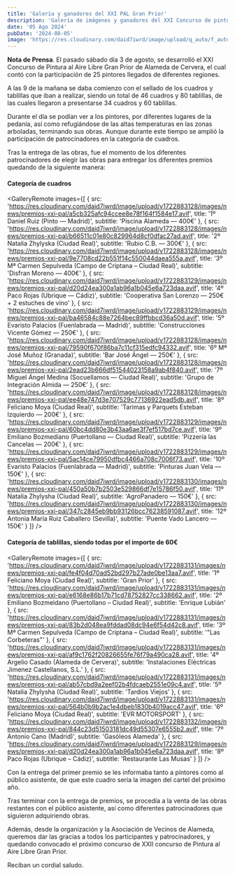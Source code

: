```yaml
---
title: 'Galería y ganadores del XXI PAL Gran Prior'
description: 'Galería de imágenes y ganadores del XXI Concurso de pintura al aire libre Gran Prior'
date: '05 Ago 2024'
pubDate: '2024-08-05'
image: 'https://res.cloudinary.com/daid7iwrd/image/upload/q_auto/f_auto/w_800/v1722883128/images/news/premios-xxi-pal/a5cb325afc94ccee8e78f164f1584e17.avif'
---
```



**Nota de Prensa**. El pasado sábado día 3 de agosto, se desarrolló el XXI Concurso de Pintura al Aire Libre Gran Prior de Alameda de Cervera, el cual contó con la participación de 25 pintores llegados de diferentes regiones.

A las 9 de la mañana se daba comienzo con el sellado de los cuadros y tablillas que iban a realizar, siendo un total de 46 cuadros y 80 tablillas, de las cuales llegaron a presentarse 34 cuadros y 60 tablillas.

Durante el día se podían ver a los pintores, por diferentes lugares de la pedanía, así como refugiándose de las altas temperaturas en las zonas arboladas, terminando sus obras. Aunque durante este tiempo se amplió la participación de patrocinadores en la categoría de cuadros.

Tras la entrega de las obras, fue el momento de los diferentes patrocinadores de elegir las obras para entregar los diferentes premios quedando de la siguiente manera:

<h4 class='text-lg font-medium'>Categoría de cuadros</h4>

<GalleryRemote
	images={[
		{
			src: 'https://res.cloudinary.com/daid7iwrd/image/upload/v1722883128/images/news/premios-xxi-pal/a5cb325afc94ccee8e78f164f1584e17.avif',
			title: '1º Daniel Ruiz (Pinto –– Madrid)',
			subtitle: 'Piscina Alameda –– 400€'
		},
		{
			src: 'https://res.cloudinary.com/daid7iwrd/image/upload/v1722883128/images/news/premios-xxi-pal/b66511c01e80c829964d8cf0dfac27ad.avif',
			title: '2º Natalia Zhylyska (Ciudad Real)',
			subtitle: 'Rubio C.B. –– 300€'
		},
		{
			src: 'https://res.cloudinary.com/daid7iwrd/image/upload/v1722883128/images/news/premios-xxi-pal/9e7708cd22b551f14c550044daea555a.avif',
			title: '3º Mª Carmen Sepulveda (Campo de Criptana – Ciudad Real)',
			subtitle: 'Disfran Moreno –– 400€'
		},
		{
			src: 'https://res.cloudinary.com/daid7iwrd/image/upload/v1722883129/images/news/premios-xxi-pal/d20d24ea300a1ab96a1b045e6a723daa.avif',
			title: '4º Paco Rojas (Ubrique –– Cádiz)',
			subtitle: 'Cooperativa San Lorenzo –– 250€ + 2 estuches de vino'
		},
		{
			src: 'https://res.cloudinary.com/daid7iwrd/image/upload/v1722883129/images/news/premios-xxi-pal/ba46584c88e7264bec89ffbbcd36a50d.avif',
			title: '5º Evaristo Palacios (Fuenlabrada –– Madrid)',
			subtitle: 'Construcciones Vicente Gómez –– 250€'
		},
		{
			src: 'https://res.cloudinary.com/daid7iwrd/image/upload/v1722883128/images/news/premios-xxi-pal/79590f670f86ba7c11cf315edfc94332.avif',
			title: '6º Mª José Muñoz (Granada)',
			subtitle: 'Bar José Ángel –– 250€'
		},
		{
			src: 'https://res.cloudinary.com/daid7iwrd/image/upload/v1722883128/images/news/premios-xxi-pal/2ead23b666df51544023158a9ab4f840.avif',
			title: '7º Miguel Ángel Medina (Socuellamos –– Ciudad Real)',
			subtitle: 'Grupo de Integración Almida –– 250€'
		},
		{
			src: 'https://res.cloudinary.com/daid7iwrd/image/upload/v1722883128/images/news/premios-xxi-pal/ee48e747d3e707529c77136922ead5db.avif',
			title: '8º Feliciano Moya (Ciudad Real)',
			subtitle: 'Tarimas y Parquets Esteban Izquierdo –– 200€'
		},
		{
			src: 'https://res.cloudinary.com/daid7iwrd/image/upload/v1722883129/images/news/premios-xxi-pal/60bc4dd80e3b43aa6ae3f7ef517bd7ce.avif',
			title: '9º Emiliano Bozmediano (Puertollano –– Ciudad Real)',
			subtitle: 'Pizzería las Cancelas –– 200€'
		},
		{
			src: 'https://res.cloudinary.com/daid7iwrd/image/upload/v1722883129/images/news/premios-xxi-pal/5ac14ce79950dfbc4466a708c7006f73.avif',
			title: '10º Evaristo Palacios (Fuenlabrada –– Madrid)',
			subtitle: 'Pinturas Juan Vela –– 150€'
		},
		{
			src: 'https://res.cloudinary.com/daid7iwrd/image/upload/v1722883130/images/news/premios-xxi-pal/450a50b7b2503e529866df7e15786f50.avif',
			title: '11º Natalia Zhylysha (Ciudad Real)',
			subtitle: 'AgroPanadero –– 150€'
		},
		{
			src: 'https://res.cloudinary.com/daid7iwrd/image/upload/v1722883130/images/news/premios-xxi-pal/347c2845eb9bb93126bcc76238591087.avif',
			title: '12º Antonia María Ruiz Caballero (Sevilla)',
			subtitle: 'Puente Vado Lancero –– 150€'
		}
	]}
/>

<h4 class='text-lg font-medium'>Categoría de tablillas, siendo todas por el importe de 60€</h4>

<GalleryRemote
	images={[
		{
			src: 'https://res.cloudinary.com/daid7iwrd/image/upload/v1722883131/images/news/premios-xxi-pal/fe4f04d70ad52bd297b27ade0be13aa7.avif',
			title: '1º Feliciano Moya (Ciudad Real)',
			subtitle: 'Gran Prior'
		},
		{
			src: 'https://res.cloudinary.com/daid7iwrd/image/upload/v1722883131/images/news/premios-xxi-pal/e6168e86b17b71cd78752827cc338662.avif',
			title: '2º Emiliano Bozmeidano (Puertollano – Ciudad Real)',
			subtitle: 'Enrique Lubián'
		},
		{
			src: 'https://res.cloudinary.com/daid7iwrd/image/upload/v1722883131/images/news/premios-xxi-pal/83b2d048ea9fddad08dc94e6f54d42c8.avif',
			title: '3º Mª Carmen Sepulveda (Campo de Criptana – Ciudad Real)',
			subtitle: '"Las Corbeteras"'
		},
		{
			src: 'https://res.cloudinary.com/daid7iwrd/image/upload/v1722883131/images/news/premios-xxi-pal/af9c1762f20826655fe76f79a490ca28.avif',
			title: '4º Argelio Casado (Alameda de Cervera)',
			subtitle: 'Instalaciones Eléctricas Jimenez Castellanos, S.L.'
		},
		{
			src: 'https://res.cloudinary.com/daid7iwrd/image/upload/v1722883131/images/news/premios-xxi-pal/ab57cbd9a2eef02b4fdcaeb2551e09c4.avif',
			title: '5º Natalia Zhylysha (Ciudad Real)',
			subtitle: 'Tardios Viejos'
		},
		{
			src: 'https://res.cloudinary.com/daid7iwrd/image/upload/v1722883131/images/news/premios-xxi-pal/564b0b9b2ac1e4dbeb1830b4019acc47.avif',
			title: '6º Feliciano Moya (Ciudad Real)',
			subtitle: 'EVR MOTORSPORT'
		},
		{
			src: 'https://res.cloudinary.com/daid7iwrd/image/upload/v1722883132/images/news/premios-xxi-pal/844c23d51503181dc49d55307e6555b2.avif',
			title: '7º Antonio Cano (Madrid)',
			subtitle: 'Gasóleos Alameda'
		},
		{
			src: 'https://res.cloudinary.com/daid7iwrd/image/upload/v1722883129/images/news/premios-xxi-pal/d20d24ea300a1ab96a1b045e6a723daa.avif',
			title: '8º Paco Rojas (Ubrique – Cádiz)',
			subtitle: 'Restaurante Las Musas'
		}
	]}
/>

Con la entrega del primer premio se les informaba tanto a pintores como al público asistente, de que este cuadro sería la imagen del cartel del próximo año.

Tras terminar con la entrega de premios, se procedía a la venta de las obras restantes con el público asistente, así como diferentes patrocinadores que siguieron adquiriendo obras.

Además, desde la organización y la Asociación de Vecinos de Alameda, queremos dar las gracias a todos los participantes y patrocinadores, y quedando convocado el próximo concurso de XXII concurso de Pintura al Aire Libre Gran Prior.

Reciban un cordial saludo.

<Gallery folder='pal-2024' />